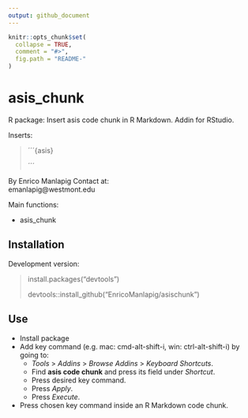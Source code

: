 ---
output: github_document
---

<!-- README.md is generated from README.Rmd. Please edit that file -->

```{r, echo = FALSE}
knitr::opts_chunk$set(
  collapse = TRUE,
  comment = "#>",
  fig.path = "README-"
)
```

# asis_chunk

R package: Insert asis code chunk in R Markdown. Addin for RStudio.  

Inserts:  

> 
> ´´´{asis}
> 
> ´´´
> 

By Enrico Manlapig
Contact at:  
emanlapig@westmont.edu


Main functions:   

* asis_chunk  

## Installation  
Development version:  

> install.packages("devtools")
>
> devtools::install_github("EnricoManlapig/asischunk")  

## Use

* Install package
* Add key command (e.g. mac: cmd-alt-shift-i, win: ctrl-alt-shift-i) by going to:   
    - *Tools* > *Addins* > *Browse Addins* > *Keyboard Shortcuts*.  
    - Find **asis code chunk** and press its field under *Shortcut*. 
    - Press desired key command.
    - Press *Apply*.
    - Press *Execute*.
* Press chosen key command inside an R Markdown code chunk.  

